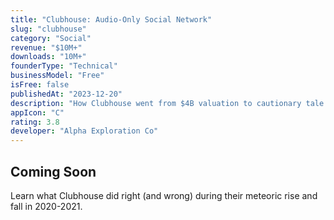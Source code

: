 ```yaml
---
title: "Clubhouse: Audio-Only Social Network"
slug: "clubhouse"
category: "Social"
revenue: "$10M+"
downloads: "10M+"
founderType: "Technical"
businessModel: "Free"
isFree: false
publishedAt: "2023-12-20"
description: "How Clubhouse went from $4B valuation to cautionary tale through invite-only hype"
appIcon: "C"
rating: 3.8
developer: "Alpha Exploration Co"
---
```


## Coming Soon

Learn what Clubhouse did right (and wrong) during their meteoric rise and fall in 2020-2021.
